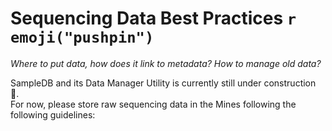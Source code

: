 # Sequencing Data Best Practices `r emoji("pushpin")`

*Where to put data, how does it link to metadata? How to manage old data?* 


SampleDB and its Data Manager Utility is currently still under construction 🚧.  
For now, please store raw sequencing data in the Mines following the following guidelines: 
